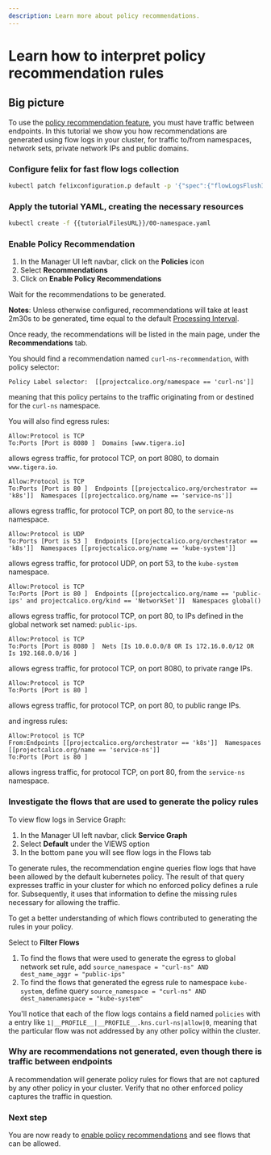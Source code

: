 ```yaml
---
description: Learn more about policy recommendations.
---
```


# Learn how to interpret policy recommendation rules

## Big picture

To use the [policy recommendation feature](policy-recommendations.mdx), you must have traffic between endpoints. In this tutorial we show you how recommendations are generated using flow logs in your cluster, for traffic to/from namespaces, network sets, private network IPs and public domains.

### Configure felix for fast flow logs collection

```bash
kubectl patch felixconfiguration.p default -p '{"spec":{"flowLogsFlushInterval":"10s"}}'
```

### Apply the tutorial YAML, creating the necessary resources

```bash
kubectl create -f {{tutorialFilesURL}}/00-namespace.yaml
```

### Enable Policy Recommendation

1. In the Manager UI left navbar, click on the **Policies** icon
1. Select **Recommendations**
1. Click on **Enable Policy Recommendations**

Wait for the recommendations to be generated. 

**Notes**:
Unless otherwise configured, recommendations will take at least 2m30s to be generated, time equal to the default [Processing Interval](../../reference/resources/policyrecommendations.mdx#spec).

Once ready, the recommendations will be listed in the main page, under the **Recommendations** tab.

You should find a recommendation named `curl-ns-recommendation`, with policy selector:
```
Policy Label selector:	[[projectcalico.org/namespace == 'curl-ns']]
```
meaning that this policy pertains to the traffic originating from or destined for the `curl-ns` namespace.

You will also find egress rules:
```
Allow:Protocol is TCP
To:Ports [Port is 8080 ]  Domains [www.tigera.io]  
```
allows egress traffic, for protocol TCP, on port 8080, to domain `www.tigera.io`.

```
Allow:Protocol is TCP
To:Ports [Port is 80 ]  Endpoints [[projectcalico.org/orchestrator == 'k8s']]  Namespaces [[projectcalico.org/name == 'service-ns']]  
```
allows egress traffic, for protocol TCP, on port 80, to the `service-ns` namespace.

```
Allow:Protocol is UDP
To:Ports [Port is 53 ]  Endpoints [[projectcalico.org/orchestrator == 'k8s']]  Namespaces [[projectcalico.org/name == 'kube-system']]
```
allows egress traffic, for protocol UDP, on port 53, to the `kube-system` namespace.

```
Allow:Protocol is TCP
To:Ports [Port is 80 ]  Endpoints [[projectcalico.org/name == 'public-ips' and projectcalico.org/kind == 'NetworkSet']]  Namespaces global()
```
allows egress traffic, for protocol TCP, on port 80, to IPs defined in the global network set named: `public-ips`.

```
Allow:Protocol is TCP
To:Ports [Port is 8080 ]  Nets [Is 10.0.0.0/8 OR Is 172.16.0.0/12 OR Is 192.168.0.0/16 ]
```
allows egress traffic, for protocol TCP, on port 8080, to private range IPs.

```
Allow:Protocol is TCP
To:Ports [Port is 80 ]
```
allows egress traffic, for protocol TCP, on port 80, to public range IPs.

and ingress rules:
```
Allow:Protocol is TCP
From:Endpoints [[projectcalico.org/orchestrator == 'k8s']]  Namespaces [[projectcalico.org/name == 'service-ns']]  
To:Ports [Port is 80 ]  
```
allows ingress traffic, for protocol TCP, on port 80, from the `service-ns` namespace.

### Investigate the flows that are used to generate the policy rules

To view flow logs in Service Graph:

1. In the Manager UI left navbar, click **Service Graph**
1. Select **Default** under the VIEWS option
1. In the bottom pane you will see flow logs in the Flows tab

To generate rules, the recommendation engine queries flow logs that have been allowed by the default kubernetes policy. The result of that query expresses traffic in your cluster for which no enforced policy defines a rule for. Subsequently, it uses that information to define the missing rules necessary for allowing the traffic.

To get a better understanding of which flows contributed to generating the rules in your policy.

Select to **Filter Flows**

1. To find the flows that were used to generate the egress to global network set rule, add `source_namespace = "curl-ns" AND  dest_name_aggr = "public-ips"`
1. To find the flows that generated the egress rule to namespace `kube-system`, define query `source_namespace = "curl-ns" AND  dest_namenamespace = "kube-system"`

You'll notice that each of the flow logs contains a field named `policies` with a entry like `1|__PROFILE__|__PROFILE__.kns.curl-ns|allow|0`, meaning that the particular flow was not addressed by any other policy within the cluster.

### Why are recommendations not generated, even though there is traffic between endpoints

A recommendation will generate policy rules for flows that are not captured by any other policy in your cluster. Verify that no other enforced policy captures the traffic in question.

### Next step

You are now ready to [enable policy recommendations](policy-recommendations#enable-policy-recommendations) and see flows that can be allowed.
